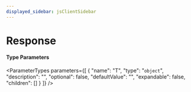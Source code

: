 ```yaml
---
displayed_sidebar: jsClientSidebar
---
```



# Response

#### Type Parameters

<ParameterTypes parameters={[
  {
    "name": "T",
    "type": "`object`",
    "description": "",
    "optional": false,
    "defaultValue": "",
    "expandable": false,
    "children": []
  }
]} />
